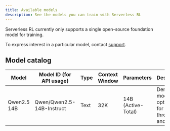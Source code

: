 ```yaml
---
title: Available models
description: See the models you can train with Serverless RL
---
```


Serverless RL currently only supports a single open-source foundation model for training.

To express interest in a particular model, contact [support](mailto:support@wandb.ai).

## Model catalog

| Model | Model ID (for API usage) | Type | Context Window | Parameters | Description |
|-------|--------------------------|------|----------------|------------|-------------|
| Qwen2.5 14B | Qwen/Qwen2.5-14B-Instruct | Text | 32K | 14B (Active-Total) | Dense model optimized for throughput and quality |
